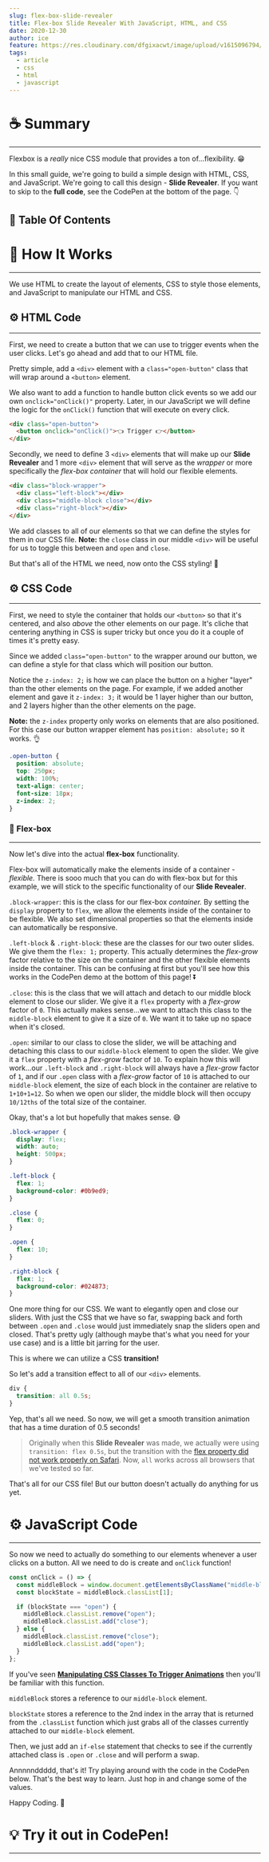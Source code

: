 ```yaml
---
slug: flex-box-slide-revealer
title: Flex-box Slide Revealer With JavaScript, HTML, and CSS
date: 2020-12-30
author: ice
feature: https://res.cloudinary.com/dfgixacwt/image/upload/v1615096794/articles/flexbox/flex-box-slide-revealer_wicmgl.jpg
tags:
  - article
  - css
  - html
  - javascript
---
```


# ☕️ Summary

---

Flexbox is a _really_ nice CSS module that provides a ton of...flexibility. 😁

In this small guide, we're going to build a simple design with HTML, CSS, and JavaScript. We're going to call this design - **Slide Revealer**. If you want to skip to the **full code**, see the CodePen at the bottom of the page. 👇

## 📝 Table Of Contents

# 🔬 How It Works

---

We use HTML to create the layout of elements, CSS to style those elements, and JavaScript to manipulate our HTML and CSS.

## ⚙️ HTML Code

---

First, we need to create a button that we can use to trigger events when the user clicks. Let's go ahead and add that to our HTML file.

Pretty simple, add a `<div>` element with a `class="open-button"` class that will wrap around a `<button>` element.

We also want to add a function to handle button click events so we add our own `onclick="onClick()"` property. Later, in our JavaScript we will define the logic for the `onClick()` function that will execute on every click.

```html
<div class="open-button">
  <button onclick="onClick()">👈 Trigger 👉</button>
</div>
```

Secondly, we need to define 3 `<div>` elements that will make up our **Slide Revealer** and 1 more `<div>` element that will serve as the _wrapper_ or more specifically the _flex-box container_ that will hold our flexible elements.

```html
<div class="block-wrapper">
  <div class="left-block"></div>
  <div class="middle-block close"></div>
  <div class="right-block"></div>
</div>
```

We add classes to all of our elements so that we can define the styles for them in our CSS file. **Note:** the `close` class in our middle `<div>` will be useful for us to toggle this between and `open` and `close`.

But that's all of the HTML we need, now onto the CSS styling! 🎨

## ⚙️ CSS Code

---

First, we need to style the container that holds our `<button>` so that it's centered, and also _above_ the other elements on our page. It's cliche that centering anything in CSS is super tricky but once you do it a couple of times it's pretty easy.

Since we added `class="open-button"` to the wrapper around our button, we can define a style for that class which will position our button.

Notice the `z-index: 2;` is how we can place the button on a higher "layer" than the other elements on the page. For example, if we added another element and gave it `z-index: 3;` it would be 1 layer higher than our button, and 2 layers higher than the other elements on the page.

**Note:** the `z-index` property only works on elements that are also positioned. For this case our button wrapper element has `position: absolute;` so it works. 👌

```css
.open-button {
  position: absolute;
  top: 250px;
  width: 100%;
  text-align: center;
  font-size: 18px;
  z-index: 2;
}
```

### 💪 Flex-box

---

Now let's dive into the actual **flex-box** functionality.

Flex-box will automatically make the elements inside of a container - _flexible._ There is sooo much that you can do with flex-box but for this example, we will stick to the specific functionality of our **Slide Revealer**.

`.block-wrapper`: this is the class for our flex-box _container._ By setting the `display` property to `flex`, we allow the elements inside of the container to be flexible. We also set dimensional properties so that the elements inside can automatically be responsive.

`.left-block` & `.right-block`: these are the classes for our two outer slides. We give them the `flex: 1;` property. This actually determines the _flex-grow_ factor relative to the size on the container and the other flexible elements inside the container. This can be confusing at first but you'll see how this works in the CodePen demo at the bottom of this page! ⏬

`.close`: this is the class that we will attach and detach to our middle block element to close our slider. We give it a `flex` property with a _flex-grow_ factor of `0`. This actually makes sense...we want to attach this class to the `middle-block` element to give it a size of `0`. We want it to take up no space when it's closed.

`.open`: similar to our class to close the slider, we will be attaching and detaching this class to our `middle-block` element to open the slider. We give it a `flex` property with a _flex-grow_ factor of `10`. To explain how this will work...our `.left-block` and `.right-block` will always have a _flex-grow_ factor of `1`, and if our `.open` class with a _flex-grow_ factor of `10` is attached to our `middle-block` element, the size of each block in the container are relative to `1+10+1=12`. So when we open our slider, the middle block will then occupy `10/12ths` of the total size of the container.

Okay, that's a lot but hopefully that makes sense. 😅

```css
.block-wrapper {
  display: flex;
  width: auto;
  height: 500px;
}

.left-block {
  flex: 1;
  background-color: #0b9ed9;
}

.close {
  flex: 0;
}

.open {
  flex: 10;
}

.right-block {
  flex: 1;
  background-color: #024873;
}
```

One more thing for our CSS. We want to elegantly open and close our sliders. With just the CSS that we have so far, swapping back and forth between `.open` and `.close` would just immediately snap the sliders open and closed. That's pretty ugly (although maybe that's what you need for your use case) and is a little bit jarring for the user.

This is where we can utilize a CSS **transition!**

So let's add a transition effect to all of our `<div>` elements.

```css
div {
  transition: all 0.5s;
}
```

Yep, that's all we need. So now, we will get a smooth transition animation that has a time duration of 0.5 seconds!

> Originally when this **Slide Revealer** was made, we actually were using `transition: flex 0.5s`, but the transition with the [flex property did not work properly on Safari](https://developer.apple.com/forums/thread/131664#:~:text=CSS3%3A%20flex%20transition%20doesn't%20work%20anymore%20at%20least%20since,but%20not%20on%20the%20v.&text=Everything%20works%20on%20Safari%2013.1,animation%20of%20the%20flex%20transition.). Now, `all` works across all browsers that we've tested so far.

That's all for our CSS file! But our button doesn't actually do anything for us yet.

# ⚙️ JavaScript Code

---

So now we need to actually do something to our elements whenever a user clicks on a button. All we need to do is create and `onClick` function!

```jsx
const onClick = () => {
  const middleBlock = window.document.getElementsByClassName("middle-block")[0];
  const blockState = middleBlock.classList[1];

  if (blockState === "open") {
    middleBlock.classList.remove("open");
    middleBlock.classList.add("close");
  } else {
    middleBlock.classList.remove("close");
    middleBlock.classList.add("open");
  }
};
```

If you've seen **[Manipulating CSS Classes To Trigger Animations](https://www.icycoder.com/posts/manipulating-css-classes-animations)** then you'll be familiar with this function.

`middleBlock` stores a reference to our `middle-block` element.

`blockState` stores a reference to the 2nd index in the array that is returned from the `.classList` function which just grabs all of the classes currently attached to our `middle-block` element.

Then, we just add an `if-else` statement that checks to see if the currently attached class is `.open` or `.close` and will perform a swap.

Annnnnddddd, that's it! Try playing around with the code in the CodePen below. That's the best way to learn. Just hop in and change some of the values.

Happy Coding. 👋

# 💡 Try it out in CodePen!

---


<div>
  <CodePen hash="MWjQwWy" user="ahoward2" height={500} />
</div>
